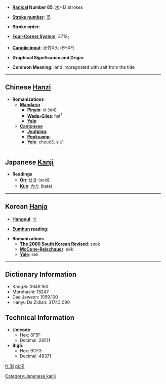 * '''[[Wiktionary:Chinese radical index| Radical]] Number 85''': [[Wiktionary:Chinese radical index 水|水]]+12 strokes

* '''[[Wiktionary:Chinese total strokes index|Stroke number]]''': [[Wiktionary:Chinese total strokes index 15|15]]

* '''Stroke order''': 

* '''[[Wiktionary:Chinese four corner index|Four-Corner System]]''': 3712<sub>7</sub>

* '''[[Wiktionary:Chinese Cangjie index|Cangjie input]]''': 水竹X火 (EHXF)

* '''Graphical Significance and Origin''': 

* '''Common Meaning''': land impregnated with salt from the tide

----

== Chinese [[Hanzi]] ==

* '''Romanizations'''
** '''[[Mandarin]]'''
*** '''[[Pinyin]]''': xì (xi4)
*** '''[[Wade-Giles]]''': hsi<sup>4</sup>
*** '''[[Yale]]''': 
** '''[[Cantonese]]'''
*** '''[[Jyutping]]''':
*** '''[[Penkyamp]]''': 
*** '''[[Yale]]''': cheuk3, sik1
 

----

== Japanese [[Kanji]] ==

* '''Readings'''
** '''[[On]]''': [[せき]] (seki)
** '''[[Kun]]''': [[かた]] (kata)
 

----

== Korean [[Hanja]] ==

* '''[[Hangeul]]''': [[석]]

* '''[[Eumhun]] reading''': 

* '''Romanizations'''
** '''[[The 2000 South Korean Revised Romanization|The 2000 South Korean Revised]]''': seok
** '''[[McCune-Reischauer]]''': sŏk
** '''[[Yale]]''': sek

----

== Dictionary Information ==

* KangXi: 0649.160
* Morohashi: 18247
* Dae Jaweon: 1059.100
* Hanyu Da Zidian: 31743.090

== Technical Information ==

* '''Unicode''':
** Hex: 6F5F
** Decimal: 28511
* '''Big5''':
** Hex: BCF3
** Decimal: 48371

[[Category:Japanese kanji]]

[[fr:潟]]
[[pl:潟]]
